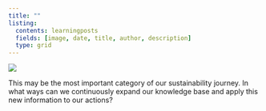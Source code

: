 ```yaml
---
title: ""
listing:
  contents: learningposts
  fields: [image, date, title, author, description]
  type: grid
---
```


![](pictures/notionLearning.png){fig-align="center"}

This may be the most important category of our sustainability journey. In what ways can we continuously expand our knowledge base and apply this new information to our actions?
